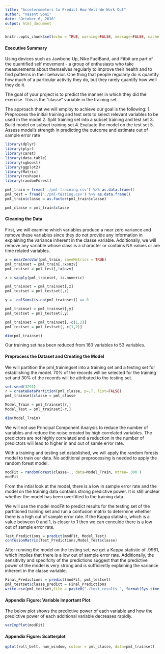 ---
title: "Accelerometers to Predict How Well We Work Out"
author: "Vasant Soni"
date: "October 6, 2016"
output: html_document
---

```{r setup, include=FALSE}
knitr::opts_chunk$set(echo = TRUE, warning=FALSE, message=FALSE, cache = TRUE)
```

#### Executive Summary
Using devices such as Jawbone Up, Nike FuelBand, and Fitbit are part of the quantified self movement - a group of enthusiasts who take measurements about themselves regularly to improve their health and to find patterns in their behavior. One thing that people regularly do is quantify how much of a particular activity they do, but they rarely quantify how well they do it. 

The goal of your project is to predict the manner in which they did the exercise. This is the "classe" variable in the training set. 

The approach that we will employ to achieve our goal is the following:
 1. Preprocess the initial training and test sets to select relevant variables to be used in the model
 2. Split training set into a subset training and test set
 3. Build model on subset training set
 4. Evaluate the model on the test set
 5. Assess model's strength in predicting the outcome and estimate out of sample error rate


```{r loadLibrary}
library(dplyr)
library(plyr)
library(caret)
library(data.table)
library(xgboost)
library(ggplot2)
library(Matrix)
library(reshape)
library(randomForest)

pml_train = fread('./pml-training.csv') %>% as.data.frame()
pml_test = fread('./pml-testing.csv') %>% as.data.frame()
pml_train$classe = as.factor(pml_train$classe)

pml_classe = pml_train$classe
```

#### Cleaning the Data

First, we will examine which variables produce a near zero variance and remove these variables since they do not provide any information in explaining the variance inherent in the classe variable. Additionally, we will remove any variable whose class is a character or contains NA values or are time related variables.


```{r cleandata}

x = nearZeroVar(pml_train, saveMetrics = TRUE)
pml_trainset = pml_train[,!x$nzv]
pml_testset = pml_test[,!x$nzv]

z = sapply(pml_trainset, is.numeric)

pml_trainset = pml_trainset[,z]
pml_testset = pml_testset[,z]

y =  colSums(is.na(pml_trainset)) == 0 

pml_trainset = pml_trainset[,y]
pml_testset = pml_testset[,y]

pml_trainset = pml_trainset[,-c(1,2)]
pml_testset = pml_testset[,-c(1,2)]

dim(pml_trainset)

```

Our training set has been reduced from 160 variables to 53 variables.  


#### Preprocess the Dataset and Creating the Model

We will partition the pml_trainingset into a training set and a testing set for establishing the model. 70% of the records will be selected for the training set and 30% of the records will be attributed to the testing set. 

```{r Partition}
set.seed(3291)
r = createDataPartition(pml_classe, p=.7, list=FALSE)
pml_trainset$classe = pml_classe

Model_Train = pml_trainset[r,]
Model_Test = pml_trainset[-r,]

dim(Model_Train)
```

We will not use Principal Component Analysis to reduce the number of variables and reduce the noise created by high correlated variables. The predictors are not highly correlated and a reduction in the number of predictors will lead to higher in and out of samle error rate.

With a training and testing set established, we will apply the random forests model to train our data. No additional preprocessing is needed to apply the random forest model. 


```{r Train}
modFit = randomForest(classe~., data=Model_Train, ntree= 300 )
modFit
```

From the intial look at the model, there is a low in sample error rate and the model on the training data contains strong predictive power. It is still unclear whether the model has been overfitted to the training data. 

We will use the model modFit to predict results for the testing set of the partitioned training set and run a confusion matrix to determine whether there is a high out of sample error rate. If the Kappa statistic, which is a value between 0 and 1, is closer to 1 then we can conculde there is a low out of sample error rate.  


```{r Predict}
Test_Predictions = predict(modFit, Model_Test)
confusionMatrix(Test_Predictions,Model_Test$classe)

```

After running the model on the testing set, we get a Kappa statistic of .9961, which implies that there is a low out of sample error rate. Additionally, the sensitivity and specifcity of the predictions suggest that the predictive power of the model is very strong and is sufficiently explaining the variance inherent in the classe variable.

```{r Output}
Final_Predictions = predict(modFit, pml_testset)
pml_testset$classe_predict = Final_Predictions
write.csv(pml_testset,file = paste0("./test_results_", format(Sys.time(),'%d_%m__%H_%M'), '.csv'), row.names =FALSE)
```

#### Appendix Figure: Variable Important Plot

The below plot shows the predictive power of each variable and how the predictive power of each additional variable decreases rapidly. 


```{r varimportantplot, fig.width=10, fig.height=10}
varImpPlot(modFit)
```

#### Appendix Figure: Scatterplot
```{r scatterplots, fig.width=10, fig.height=10}
qplot(roll_belt, num_window, colour = pml_classe, data=pml_trainset)
```




